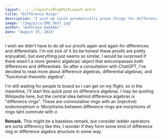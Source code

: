 ```yaml
---
layout: ../../layouts/BlogPostLayout.astro
title: "Difference Rings"
description: "I wish we could automatically prove things for differences and differentials simultaneously."
image: "/img/pics/IMG_5637.jpg"
author: "Aathreya Kadambi"
date: "August 25, 2024"
---
```


I wish we didn't have to do all our proofs again and again for differences and differentials. I'm not sick of it (to be honest these proofs are pretty enjoyable), but everything just seems so similar, I would be surprised if there wasn't a more generic algebraic object that emcompasses both differences and differentials. So after a consultation with ChatGPT, I've decided to read more about difference algebras, differential algebras, and "functional-theoretic algebra".

I'm still waiting for people to board so I can get on my flight, so in the meantime, I'll start this quick post on difference algebras. I may be quoting Wikipedia here, but the central idea behind difference algebras is "difference rings". These are commutative rings with an (injective) endomorphism $\sigma$. Morphisms between difference rings are morphisms of rings taht commute with $\sigma$. 

<div class="remark">
<b>Remark.</b> This might be a baseless remark, but consider ladder operators are sorta differency like this, I wonder if they form some kind of difference ring or difference algebra structure in some way.
</div>

